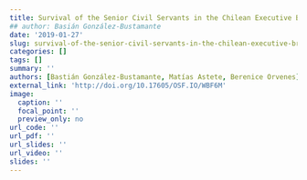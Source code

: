 ```yaml
---
title: Survival of the Senior Civil Servants in the Chilean Executive Branch
## author: Basián González-Bustamante
date: '2019-01-27'
slug: survival-of-the-senior-civil-servants-in-the-chilean-executive-branch
categories: []
tags: []
summary: ''
authors: [Bastián González-Bustamante, Matías Astete, Berenice Orvenes]
external_link: 'http://doi.org/10.17605/OSF.IO/WBF6M'
image: 
  caption: ''
  focal_point: ''
  preview_only: no
url_code: ''
url_pdf: ''
url_slides: ''
url_video: ''
slides: ''
---
```


